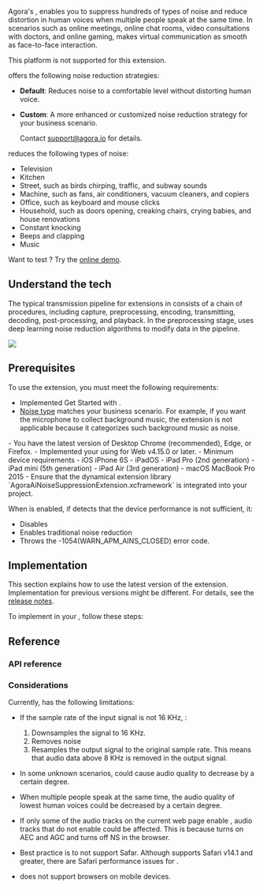 

Agora's <Vg k="RTEE_NS" />, enables you to suppress hundreds of types of noise and reduce distortion in human voices when multiple people speak at the same time. In scenarios such as online meetings, online chat rooms, video consultations with doctors, and online gaming, <Vg k="RTEE_NS" /> makes virtual communication as smooth as face-to-face interaction.

<PlatformWrapper notAllowed="macos">
<PlatformWrapper notAllowed="web">
<PlatformWrapper notAllowed="ios">
<PlatformWrapper notAllowed="android">
<PlatformWrapper notAllowed="electron">
<PlatformWrapper notAllowed="unity">
<PlatformWrapper notAllowed="flutter">
This platform is not supported for this extension.
</PlatformWrapper>
</PlatformWrapper>
</PlatformWrapper>
</PlatformWrapper>
</PlatformWrapper>
</PlatformWrapper>
</PlatformWrapper>

<PlatformWrapper notAllowed="react-native">
<PlatformWrapper notAllowed="windows">

<Vg k="RTEE_NS" /> offers the following noise reduction strategies:

- **Default**: Reduces noise to a comfortable level without distorting human voice.
- **Custom**: A more enhanced or customized noise reduction strategy for your business scenario.

    Contact [support@agora.io](mailto:support@agora.io) for details.

<a name="type"></a>
<Vg k="RTEE_NS" /> reduces the following types of noise:

- Television
- Kitchen
- Street, such as birds chirping, traffic, and subway sounds
- Machine, such as fans, air conditioners, vacuum cleaners, and copiers
- Office, such as keyboard and mouse clicks
- Household, such as doors opening, creaking chairs, crying babies, and house renovations
- Constant knocking
- Beeps and clapping
- Music

Want to test <Vg k="RTEE_NS" />? Try the <a href="https://webdemo.agora.io/aiDenoiser/index.html">online demo</a>.

## Understand the tech

The typical transmission pipeline for extensions in <Vg k="VSDK" /> consists of a chain of procedures, including capture, preprocessing, encoding, transmitting, decoding, post-processing, and playback. In the preprocessing stage, <Vg k="RTEE_NS"/> uses deep learning noise reduction algorithms to modify data in the pipeline.

![](https://web-cdn.agora.io/docs-files/1647326674232)

## Prerequisites

To use the <Vg k="RTEE_NS" /> extension, you must meet the following requirements:

- Implemented <Link to="../get-started/get-started-sdk">Get Started with <Vpd k="NAME"/></Link>.
- [Noise type](#type) matches your business scenario.  For example, if you want the microphone to collect background music, the extension is not applicable because it categorizes such background music as noise.
<PlatformWrapper platform="web">
- You have the latest version of Desktop Chrome (recommended), Edge, or Firefox.
- Implemented your <Vpl k="CLIENT" /> using <Vg k="VSDK" /> for Web v4.15.0 or later.
</PlatformWrapper>
<PlatformWrapper platform="ios">
- Minimum device requirements
    - iOS iPhone 6S
    - iPadOS
    - iPad Pro (2nd generation)
    - iPad mini (5th generation)
    - iPad Air (3rd generation)
    - macOS MacBook Pro 2015
- Ensure that the dynamical extension library `AgoraAiNoiseSuppressionExtension.xcframework` is integrated into your project.

When <Vg k="RTEE_NS" /> is enabled, if <Vg k="VSDK" /> detects that the device performance is not sufficient, it:

- Disables <Vg k="RTEE_NS" />
- Enables traditional noise reduction
- Throws the -1054(WARN_APM_AINS_CLOSED) error code.

</PlatformWrapper>

## Implementation

This section explains how to use the latest version of the <Vg k="RTEE_NS" /> extension. Implementation for previous versions might be different. For details, see the [release notes](/extensions-marketplace/reference/release-notes#ai-noise-suppression).

To implement <Vg k="RTEE_NS" /> in your <Vpl k="CLIENT" />, follow these steps:

<ProjectImplement />

## Reference

### API reference

<Reference/>


### Considerations

Currently,  <Vg k="RTEE_NS" /> has the following limitations:

- If the sample rate of the input signal is not 16 KHz,  <Vg k="RTEE_NS" />:
    1. Downsamples the signal to 16 KHz.
    1. Removes noise
    1. Resamples the output signal to the original sample rate.
    This means that audio data above 8 KHz is removed in the output signal.

- In some unknown scenarios, <Vg k="RTEE_NS" /> could cause audio quality to decrease by a certain degree.
- When multiple people speak at the same time, the audio quality of lowest human voices could be decreased by a certain degree.
- If only some of the audio tracks on the current web page enable <Vg k="RTEE_NS" />, audio tracks that do not enable <Vg k="RTEE_NS" /> could be affected. This is because <Vg k="RTEE_NS" /> turns on AEC and AGC and turns off NS in the browser.
- Best practice is to not support Safar. Although <Vg k="RTEE_NS" /> supports Safari v14.1 and greater, there are Safari performance issues for <Vg k="RTEE_NS" />.
- <Vg k="RTEE_NS" /> does not support browsers on mobile devices.

</PlatformWrapper>
</PlatformWrapper>
</PlatformWrapper>
</PlatformWrapper>
